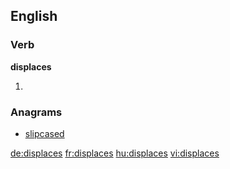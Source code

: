 ==English==

===Verb===
'''displaces'''

# {{third-person singular of|[[displace]]}}

===Anagrams===
* [[slipcased#English|slipcased]]

[[de:displaces]]
[[fr:displaces]]
[[hu:displaces]]
[[vi:displaces]]